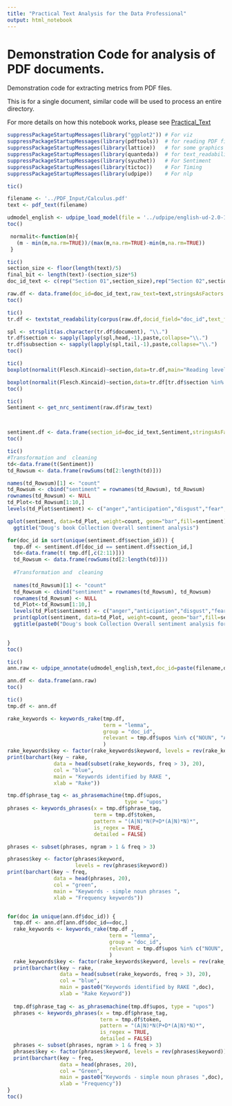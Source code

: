 ```yaml
---
title: "Practical Text Analysis for the Data Professional"
output: html_notebook
---
```

# Demonstration Code for analysis of PDF documents. 

Demonstration code for extracting metrics from PDF files. 

This is for a single document, similar code will be used to process an entire directory. <br>

For more details on how this notebook works, please see [Practical_Text](http://bit.ly/Practical_Text_Blog){target="_blank"}

```r
suppressPackageStartupMessages(library("ggplot2")) # For viz
suppressPackageStartupMessages(library(pdftools))  # for reading PDF files
suppressPackageStartupMessages(library(lattice))   # for some graphics
suppressPackageStartupMessages(library(quanteda))  # for text_readability 
suppressPackageStartupMessages(library(syuzhet))   # For Sentiment 
suppressPackageStartupMessages(library(tictoc))    # For Timing
suppressPackageStartupMessages(library(udpipe))    # For nlp

```

```r
tic()

filename <- '../PDF_Input/Calculus.pdf'
text <- pdf_text(filename)

udmodel_english <- udpipe_load_model(file = '../udpipe/english-ud-2.0-170801.udpipe')
toc()
```
```r
 normalit<-function(m){
   (m - min(m,na.rm=TRUE))/(max(m,na.rm=TRUE)-min(m,na.rm=TRUE))
 }
```

```r
tic()
section_size <- floor(length(text)/5)
final_bit <- length(text)-(section_size*5)
doc_id_text <- c(rep("Section 01",section_size),rep("Section 02",section_size) ,rep("Section 03",section_size),rep("Section 04",section_size),rep("Section 05",section_size+final_bit))

raw.df <- data.frame(doc_id=doc_id_text,raw_text=text,stringsAsFactors = FALSE)
toc()
```

```r
tic()
tr.df <- textstat_readability(corpus(raw.df,docid_field="doc_id",text_field="raw_text"))

spl <- strsplit(as.character(tr.df$document), "\\.")
tr.df$section <- sapply(lapply(spl,head,-1),paste,collapse="\\.")
tr.df$subsection <- sapply(lapply(spl,tail,-1),paste,collapse="\\.")
toc()
```

```r
tic()
boxplot(normalit(Flesch.Kincaid)~section,data=tr.df,main="Reading level by Section ")

boxplot(normalit(Flesch.Kincaid)~section,data=tr.df[tr.df$section %in% c("Section 01","Section 02","Section 03","Section 04")],main="Reading level by Section ")
toc()
```

```r
tic()
Sentiment <- get_nrc_sentiment(raw.df$raw_text)



sentiment.df <- data.frame(section_id=doc_id_text,Sentiment,stringsAsFactors = FALSE)
toc()
```
```r
tic()
#Transformation and  cleaning
td<-data.frame(t(Sentiment))
td_Rowsum <- data.frame(rowSums(td[2:length(td)])) 

names(td_Rowsum)[1] <- "count"
td_Rowsum <- cbind("sentiment" = rownames(td_Rowsum), td_Rowsum)
rownames(td_Rowsum) <- NULL
td_Plot<-td_Rowsum[1:10,]
levels(td_Plot$sentiment) <- c("anger","anticipation","disgust","fear","joy","sadness","surprise","trust","negative","positive" )

qplot(sentiment, data=td_Plot, weight=count, geom="bar",fill=sentiment)+
  ggtitle("Doug's book Collection Overall sentiment analysis")

for(doc_id in sort(unique(sentiment.df$section_id))) { 
  tmp.df <- sentiment.df[doc_id == sentiment.df$section_id,]
  td<-data.frame(t( tmp.df[,c(2:11)]))
  td_Rowsum <- data.frame(rowSums(td[2:length(td)])) 
  
  #Transformation and  cleaning
  
  names(td_Rowsum)[1] <- "count"
  td_Rowsum <- cbind("sentiment" = rownames(td_Rowsum), td_Rowsum)
  rownames(td_Rowsum) <- NULL
  td_Plot<-td_Rowsum[1:10,]
  levels(td_Plot$sentiment) <- c("anger","anticipation","disgust","fear","joy","sadness","surprise","trust","negative","positive" )
  print(qplot(sentiment, data=td_Plot, weight=count, geom="bar",fill=sentiment)+
  ggtitle(paste0("Doug's book Collection Overall sentiment analysis for ",doc_id)))
  

}
toc()
```



```r
tic()
ann.raw <- udpipe_annotate(udmodel_english,text,doc_id=paste(filename,doc_id_text,sep=" "))

ann.df <- data.frame(ann.raw)
toc()
```

```r
tic()
tmp.df <- ann.df

rake_keywords <- keywords_rake(tmp.df, 
                               term = "lemma", 
                               group = "doc_id",
                               relevant = tmp.df$upos %in% c("NOUN", "ADJ")
                               )
rake_keywords$key <- factor(rake_keywords$keyword, levels = rev(rake_keywords$keyword))
print(barchart(key ~ rake, 
               data = head(subset(rake_keywords, freq > 3), 20), 
               col = "blue", 
               main = "Keywords identified by RAKE ",
               xlab = "Rake"))

tmp.df$phrase_tag <- as_phrasemachine(tmp.df$upos,
                                      type = "upos")
phrases <- keywords_phrases(x = tmp.df$phrase_tag,
                            term = tmp.df$token, 
                            pattern = "(A|N)*N(P+D*(A|N)*N)*", 
                            is_regex = TRUE,
                            detailed = FALSE)

phrases <- subset(phrases, ngram > 1 & freq > 3)

phrases$key <- factor(phrases$keyword,
                      levels = rev(phrases$keyword))
print(barchart(key ~ freq, 
               data = head(phrases, 20), 
               col = "green", 
               main = "Keywords - simple noun phrases ", 
               xlab = "Frequency keywords"))


for(doc in unique(ann.df$doc_id)) { 
  tmp.df <- ann.df[ann.df$doc_id==doc,]
  rake_keywords <- keywords_rake(tmp.df , 
                                 term = "lemma", 
                                 group = "doc_id", 
                                 relevant = tmp.df$upos %in% c("NOUN", "ADJ")
                                 )
  rake_keywords$key <- factor(rake_keywords$keyword, levels = rev(rake_keywords$keyword))
  print(barchart(key ~ rake, 
                 data = head(subset(rake_keywords, freq > 3), 20), 
                 col = "blue", 
                 main = paste0("Keywords identified by RAKE ",doc), 
                 xlab = "Rake Keyword"))
  
  tmp.df$phrase_tag <- as_phrasemachine(tmp.df$upos, type = "upos")
  phrases <- keywords_phrases(x = tmp.df$phrase_tag, 
                              term = tmp.df$token, 
                              pattern = "(A|N)*N(P+D*(A|N)*N)*", 
                              is_regex = TRUE, 
                              detailed = FALSE)
  phrases <- subset(phrases, ngram > 1 & freq > 3)
  phrases$key <- factor(phrases$keyword, levels = rev(phrases$keyword))
  print(barchart(key ~ freq, 
                 data = head(phrases, 20), 
                 col = "Green", 
                 main = paste0("Keywords - simple noun phrases ",doc), 
                 xlab = "Frequency"))
}
toc()
```


